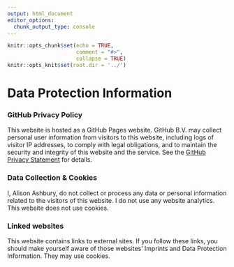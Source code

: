 ```yaml
---
output: html_document
editor_options:
  chunk_output_type: console
---
```


```r
knitr::opts_chunk$set(echo = TRUE,
                      comment = "#>",
                      collapse = TRUE)
knitr::opts_knit$set(root.dir = '../')
```


# Data Protection Information {-}

### GitHub Privacy Policy {-}
This website is hosted as a GitHub Pages website. GitHub B.V. may collect personal user information from visitors to this website, including logs of visitor IP addresses, to comply with legal obligations, and to maintain the security and integrity of this website and the service. See the [GitHub Privacy Statement](https://docs.github.com/en/site-policy/privacy-policies/github-privacy-statement) for details.

### Data Collection & Cookies {-}
I, Alison Ashbury, do not collect or process any data or personal information related to the visitors of this website. I do not use any website analytics. This website does not use cookies.

### Linked websites {-}
This website contains links to external sites. If you follow these links, you should make yourself aware of those websites' Imprints and Data Protection Information. They may use cookies.
